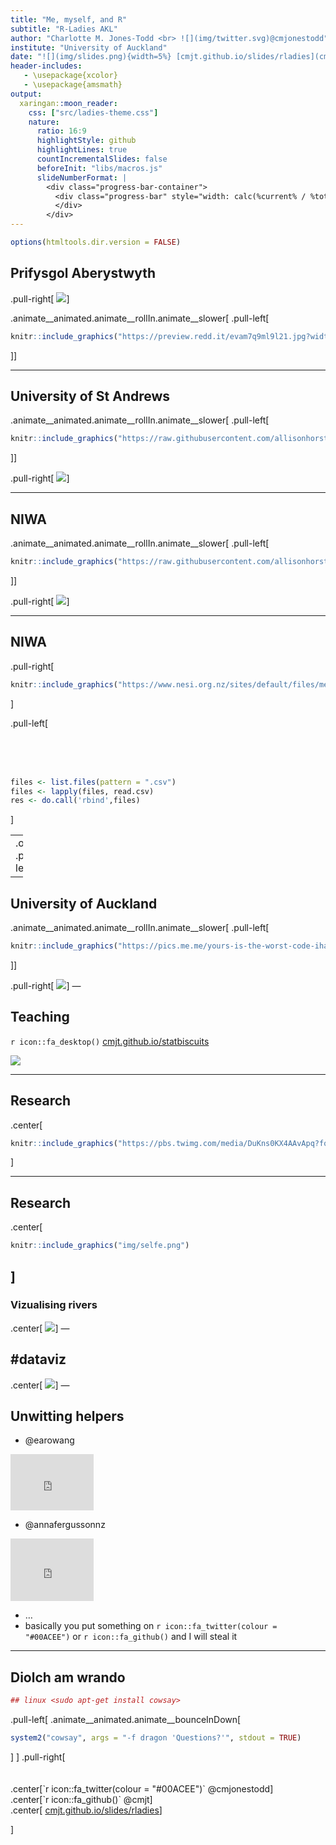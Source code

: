 ```yaml
---
title: "Me, myself, and R"
subtitle: "R-Ladies AKL"
author: "Charlotte M. Jones-Todd <br> ![](img/twitter.svg)@cmjonestodd"
institute: "University of Auckland"
date: "![](img/slides.png){width=5%} [cmjt.github.io/slides/rladies](cmjt.github.io/slides/rladies)"
header-includes:
   - \usepackage{xcolor}
   - \usepackage{amsmath}
output:
  xaringan::moon_reader:
    css: ["src/ladies-theme.css"]
    nature:
      ratio: 16:9
      highlightStyle: github
      highlightLines: true
      countIncrementalSlides: false
      beforeInit: "libs/macros.js"
      slideNumberFormat: |
        <div class="progress-bar-container">
          <div class="progress-bar" style="width: calc(%current% / %total% * 100%);">
          </div>
        </div>
--- 
```



```r
options(htmltools.dir.version = FALSE)
```
## Prifysgol Aberystwyth

.pull-right[
![](https://upload.wikimedia.org/wikipedia/en/e/ea/Uwa_crest_colour-new.png)
]

.animate__animated.animate__rollIn.animate__slower[
.pull-left[
```r
knitr::include_graphics("https://preview.redd.it/evam7q9ml9l21.jpg?width=960&crop=smart&auto=webp&s=41a7c8616b4e60ed7166191c7618c5c0f734d08f")
```
]]

---

## University of St Andrews

.animate__animated.animate__rollIn.animate__slower[
.pull-left[
```r
knitr::include_graphics("https://raw.githubusercontent.com/allisonhorst/stats-illustrations/master/rstats-artwork/r_first_then.png")
```
]]

.pull-right[
![](https://upload.wikimedia.org/wikipedia/commons/thumb/6/6e/University_of_St_Andrews_arms.svg/200px-University_of_St_Andrews_arms.svg.png)
]

---

## NIWA

.animate__animated.animate__rollIn.animate__slower[
.pull-left[
```r
knitr::include_graphics("https://raw.githubusercontent.com/allisonhorst/stats-illustrations/master/rstats-artwork/welcome_to_rstats_twitter.png")
```
]]

.pull-right[
![](https://i.vimeocdn.com/portrait/26128833_300x300.webp)
]

---

## NIWA

.pull-right[
```r
knitr::include_graphics("https://www.nesi.org.nz/sites/default/files/media/software%20carpentry%20logo.png")
```
]


.pull-left[

<br>
<br>
<br>
```r
files <- list.files(pattern = ".csv")
files <- lapply(files, read.csv)
res <- do.call('rbind',files)
```
]


--
.overlay[
.pull-left[
```r
knitr::include_graphics("https://raw.githubusercontent.com/allisonhorst/stats-illustrations/master/rstats-artwork/tidyverse_celestial.png")
```
]
]


---


## University of Auckland

.animate__animated.animate__rollIn.animate__slower[
.pull-left[
```r
knitr::include_graphics("https://pics.me.me/yours-is-the-worst-code-ihave-ever-run-but-it-60917985.png")
```
]]

.pull-right[
![](https://encrypted-tbn0.gstatic.com/images?q=tbn:ANd9GcS-eXMxc_sEOwFYHehTYyYGTZUyRnTDA_0B7A818ihjuwR69Cc&s)
]
---

## Teaching 

`r icon::fa_desktop()` [cmjt.github.io/statbiscuits](cmjt.github.io/slides/statbiscuits)

![](https://raw.githubusercontent.com/cmjt/statbiscuits/master/gifs/perp.gif)

---

## Research
.center[
```r
knitr::include_graphics("https://pbs.twimg.com/media/DuKns0KX4AAvApq?format=jpg&name=small")
```
]

---

## Research

.center[
```r
knitr::include_graphics("img/selfe.png")
```
]
---

### Vizualising rivers
.center[
![](https://pbs.twimg.com/media/ETMf11xVAAAEfMw?format=png&name=small)
]
---

## #dataviz

.center[
![](https://pbs.twimg.com/media/EKbXSzlVAAAN50C?format=png&name=small)
]
---

## Unwitting helpers


* @earowang

<iframe src="https://slides.earo.me/rladiesakl20" height="90" frameborder="0"  width="133"></iframe> 

* @annafergussonnz

<iframe src="https://twitter.com/annafergussonnz" height="100" frameborder="0" width="133"></iframe> 
* ...
* basically you put something on `r icon::fa_twitter(colour = "#00ACEE")` or `r icon::fa_github()` and I will steal it


---

## Diolch am wrando

```r
## linux <sudo apt-get install cowsay>
```

.pull-left[
.animate__animated.animate__bounceInDown[
```r
system2("cowsay", args = "-f dragon 'Questions?'", stdout = TRUE)
```
]
]
.pull-right[
<br>
<br>
<br>
.center[`r icon::fa_twitter(colour = "#00ACEE")` @cmjonestodd]
<br>
.center[`r icon::fa_github()` @cmjt]
<br>
.center[<i class="fas fa-images"></i>  [cmjt.github.io/slides/rladies](cmjt.github.io/slides/rladies)]

]